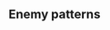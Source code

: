 ==Enemy patterns==
{{Section}}
{{Map/Image|
{{Map/ImageNode|Start|x=226|y=101}}
{{Map/ImageNode|A|x=88|y=227}}
{{Map/ImageNode|B|x=194|y=274}}
{{Map/ImageNode|C|x=274|y=202}}
{{Map/ImageNode|D|x=321|y=298}}
{{Map/ImageNode|E|x=377|y=241}}
{{Map/ImageNode|F|x=403|y=142}}
{{Map/ImageNode|G|x=463|y=203}}
{{Map/ImageNode|H|x=523|y=176}}
{{Map/ImageNode|I|x=560|y=94}}
{{Map/ImageNode|J|x=610|y=202}}
{{Map/ImageNode|K|x=521|y=293}}
}}
<div class="scrollable" style="width:800px;max-height:400px;overflow:auto;">
{{NodeInfo
|A
|Resource
|Bauxite
|10~20
}}
{{Map/Nodes|name=敵上陸船団
|B
|Normal/BaseXP
|{{Formation|Double Line}}
|150
|Light Cruiser Ho-Class/Elite
|Transport Ship Wa-Class
|Transport Ship Wa-Class
|Destroyer I-Class/Late Model
|Destroyer I-Class
|Destroyer I-Class
|-
|B
|Normal/BaseXP
|{{Formation|Diamond}}
|150
|Transport Ship Wa-Class
|Transport Ship Wa-Class
|Light Cruiser Ho-Class/Elite
|Destroyer I-Class/Late Model
|Destroyer I-Class
|Destroyer I-Class
|-
|B
|Normal/BaseXP
|{{Formation|Diamond}}
|150
|Transport Ship Wa-Class/Elite
|Transport Ship Wa-Class/Elite
|Light Cruiser Ho-Class/Elite
|Destroyer I-Class/Late Model
|Destroyer I-Class
|Destroyer I-Class
|-
|B
|Normal/BaseXP
|{{Formation|Double Line}}
|180
|Light Cruiser Ho-Class/Elite
|Transport Ship Wa-Class/Elite
|Transport Ship Wa-Class/Elite
|Destroyer I-Class/Late Model
|Destroyer I-Class
|Destroyer I-Class
|-
|B
|Normal/BaseXP
|{{Formation|Double Line}}
|200
|Light Cruiser Ho-Class/Elite
|Transport Ship Wa-Class/Elite
|Transport Ship Wa-Class/Elite
|Destroyer I-Class/Late Model
|Destroyer I-Class/Late Model
|Destroyer I-Class/Late Model
|-
|B
|Normal/BaseXP
|{{Formation|Diamond}}
|200
|Transport Ship Wa-Class/Elite
|Transport Ship Wa-Class/Elite
|Light Cruiser Ho-Class/Elite
|Destroyer I-Class/Late Model
|Destroyer I-Class/Late Model
|Destroyer I-Class/Late Model
}}
{{Map/Nodes|name=
|C
|Empty
}}
{{Map/Nodes|name=敵上陸船団
|D
|Normal/BaseXP
|{{Formation|Double Line}}
|170
|Light Cruiser Ho-Class/Elite
|Transport Ship Wa-Class
|Transport Ship Wa-Class
|Destroyer I-Class/Late Model
|Destroyer I-Class
|Destroyer I-Class
|-
|D
|Normal/BaseXP
|{{Formation|Diamond}}
|170
|Transport Ship Wa-Class
|Transport Ship Wa-Class
|Light Cruiser Ho-Class/Elite
|Destroyer I-Class/Late Model
|Destroyer I-Class
|Destroyer I-Class
|-
|D
|Normal/BaseXP
|{{Formation|Double Line}}
|200
|Light Cruiser Ho-Class/Elite
|Transport Ship Wa-Class/Elite
|Transport Ship Wa-Class/Elite
|Destroyer I-Class/Late Model
|Destroyer I-Class
|Destroyer I-Class
|-
|D
|Normal/BaseXP
|{{Formation|Diamond}}
|200
|Transport Ship Wa-Class/Elite
|Transport Ship Wa-Class/Elite
|Light Cruiser Ho-Class/Elite
|Destroyer I-Class/Late Model
|Destroyer I-Class
|Destroyer I-Class
|-
|D
|Normal/BaseXP
|{{Formation|Double Line}}
|220
|Light Cruiser Ho-Class/Elite
|Transport Ship Wa-Class/Elite
|Transport Ship Wa-Class/Elite
|Destroyer I-Class/Late Model
|Destroyer I-Class/Late Model
|Destroyer I-Class/Late Model
|-
|D
|Normal/BaseXP
|{{Formation|Diamond}}
|220
|Transport Ship Wa-Class/Elite
|Transport Ship Wa-Class/Elite
|Light Cruiser Ho-Class/Elite
|Destroyer I-Class/Late Model
|Destroyer I-Class/Late Model
|Destroyer I-Class/Late Model
}}

{{Map/Nodes|name=敵水雷戦隊
|E
|Normal/BaseXP
|{{Formation|Line Ahead}}{{Formation|Double Line}}
|100
|Light Cruiser Ho-Class
|Torpedo Cruiser Chi-Class
|Torpedo Cruiser Chi-Class
|Destroyer I-Class
|Destroyer I-Class
|Destroyer I-Class
|-
|E
|Normal/BaseXP
|{{Formation|Line Ahead}}{{Formation|Double Line}}
|110
|Light Cruiser Ho-Class/Elite
|Torpedo Cruiser Chi-Class
|Torpedo Cruiser Chi-Class
|Destroyer I-Class
|Destroyer I-Class
|Destroyer I-Class
|-
|E
|Normal/BaseXP
|{{Formation|Line Ahead}}{{Formation|Double Line}}
|130
|Light Cruiser Ho-Class/Elite
|Torpedo Cruiser Chi-Class/Elite
|Torpedo Cruiser Chi-Class/Elite
|Destroyer I-Class
|Destroyer I-Class
|Destroyer I-Class
}}
{{Map/Nodes|name=
|F
|Resource
|Bauxite
|15~35
}}

{{Map/Nodes|name=敵水上打撃部隊
|G
|Normal/BaseXP
|{{Formation|Line Ahead}}{{Formation|Double Line}}
|150
|Battleship Ru-Class
|Battleship Ru-Class
|Light Cruiser Ho-Class/Elite
|Destroyer I-Class
|Destroyer I-Class
|Destroyer I-Class
|-
|G
|Normal/BaseXP
|{{Formation|Line Ahead}}{{Formation|Double Line}}
|160
|Battleship Ru-Class/Elite
|Battleship Ru-Class
|Light Cruiser Ho-Class/Elite
|Destroyer I-Class/Late Model
|Destroyer I-Class
|Destroyer I-Class
|-
|G
|Normal/BaseXP
|{{Formation|Line Ahead}}{{Formation|Double Line}}
|180
|Battleship Ru-Class/Elite
|Battleship Ru-Class/Elite
|Heavy Cruiser Ri-Class/Elite
|Light Cruiser Ho-Class/Elite
|Destroyer I-Class/Late Model
|Destroyer I-Class/Late Model
}}
{{Map/Nodes|name=
|H
|Empty
}}
{{Map/Nodes|name=
|I
|Empty
}}

{{Map/Nodes|name=
|J
|Resource
|Itorch
|1
}}

{{Map/Nodes|name=敵通商破壊機動部隊 主力艦隊
|K
|Boss/BaseXP
|{{Formation|Line Ahead}}
|170
|Heavy Cruiser Ri-Class/Elite
|Heavy Cruiser Ri-Class/Elite
|Light Cruiser Ho-Class/Elite
|Destroyer I-Class
|Destroyer I-Class
|Destroyer I-Class
|-
|K
|Boss/BaseXP
|{{Formation|Diamond}}
|160
|Light Carrier Nu-Class/Elite
|Heavy Cruiser Ri-Class/Elite
|Light Cruiser Ho-Class
|Destroyer I-Class
|Destroyer I-Class
|Destroyer I-Class
|-
|K
|Boss/BaseXP
|{{Formation|Line Ahead}}{{Formation|Diamond}}
|180
|Light Carrier Nu-Class/Elite
|Heavy Cruiser Ri-Class/Elite
|Heavy Cruiser Ri-Class/Elite
|Destroyer I-Class/Late Model
|Destroyer I-Class
|Destroyer I-Class
|-
|K
|Boss/BaseXP
|{{Formation|Line Ahead}}{{Formation|Diamond}}
|200
|Standard Carrier Wo-Class/Elite
|Heavy Cruiser Ri-Class/Elite
|Heavy Cruiser Ri-Class/Elite
|Light Cruiser He-Class/Elite
|Destroyer I-Class/Late Model
|Destroyer I-Class/Late Model
|-
|K
|Boss/BaseXP
|{{Formation|Line Ahead}}{{Formation|Diamond}}
|220
|Standard Carrier Wo-Class/Elite
|Battleship Ru-Class/Elite
|Battleship Ru-Class/Elite
|Light Cruiser He-Class/Elite
|Destroyer I-Class/Late Model
|Destroyer I-Class/Late Model
}}

</div> <!-- overflow -->
{{SectionEnd}}